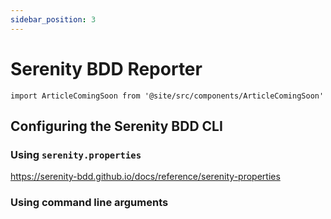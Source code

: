 ```yaml
---
sidebar_position: 3
---
```


# Serenity BDD Reporter

```mdx-code-block
import ArticleComingSoon from '@site/src/components/ArticleComingSoon'
```

## Configuring the Serenity BDD CLI

### Using `serenity.properties`

https://serenity-bdd.github.io/docs/reference/serenity-properties

### Using command line arguments

<ArticleComingSoon />
